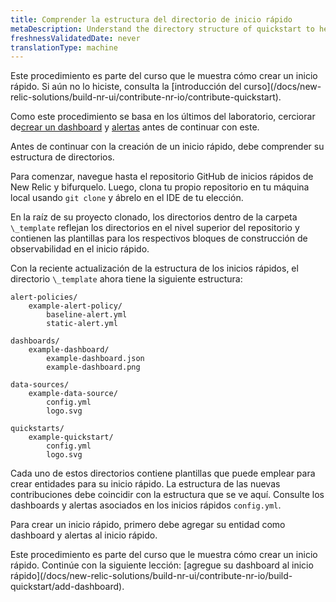 ```yaml
---
title: Comprender la estructura del directorio de inicio rápido
metaDescription: Understand the directory structure of quickstart to help you understand the process of building a quickstart
freshnessValidatedDate: never
translationType: machine
---
```


<Callout variant="tip">
  Este procedimiento es parte del curso que le muestra cómo crear un inicio rápido. Si aún no lo hiciste, consulta la [introducción del curso](/docs/new-relic-solutions/build-nr-ui/contribute-nr-io/contribute-quickstart).

  Como este procedimiento se basa en los últimos del laboratorio, cerciorar de[crear un dashboard](/docs/new-relic-solutions/build-nr-ui/contribute-nr-io/create-a-dashboard) y [alertas](/docs/new-relic-solutions/build-nr-ui/contribute-nr-io/create-alerts/) antes de continuar con este.
</Callout>

Antes de continuar con la creación de un inicio rápido, debe comprender su estructura de directorios.

Para comenzar, navegue hasta el repositorio GitHub de inicios rápidos de New Relic y bifurquelo. Luego, clona tu propio repositorio en tu máquina local usando `git clone` y ábrelo en el IDE de tu elección.

En la raíz de su proyecto clonado, los directorios dentro de la carpeta `\_template` reflejan los directorios en el nivel superior del repositorio y contienen las plantillas para los respectivos bloques de construcción de observabilidad en el inicio rápido.

Con la reciente actualización de la estructura de los inicios rápidos, el directorio `\_template` ahora tiene la siguiente estructura:

```
alert-policies/
    example-alert-policy/
        baseline-alert.yml
        static-alert.yml

dashboards/
    example-dashboard/
        example-dashboard.json
        example-dashboard.png

data-sources/
    example-data-source/
        config.yml
        logo.svg

quickstarts/
    example-quickstart/
        config.yml
        logo.svg
```

Cada uno de estos directorios contiene plantillas que puede emplear para crear entidades para su inicio rápido. La estructura de las nuevas contribuciones debe coincidir con la estructura que se ve aquí. Consulte los dashboards y alertas asociados en los inicios rápidos `config.yml`.

Para crear un inicio rápido, primero debe agregar su entidad como dashboard y alertas al inicio rápido.

<Callout variant="tip">
  Este procedimiento es parte del curso que le muestra cómo crear un inicio rápido. Continúe con la siguiente lección: [agregue su dashboard al inicio rápido](/docs/new-relic-solutions/build-nr-ui/contribute-nr-io/build-quickstart/add-dashboard).
</Callout>
